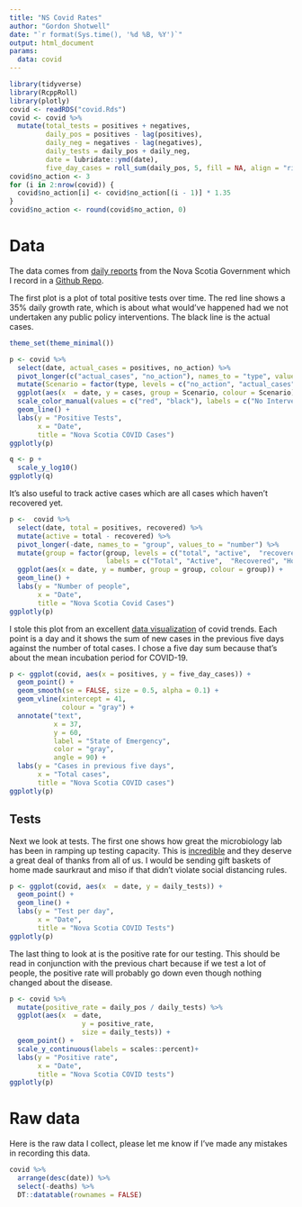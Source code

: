 ```yaml
---
title: "NS Covid Rates"
author: "Gordon Shotwell"
date: "`r format(Sys.time(), '%d %B, %Y')`"
output: html_document
params:
  data: covid
---
```


```r
library(tidyverse)
library(RcppRoll)
library(plotly)
covid <- readRDS("covid.Rds")
covid <- covid %>% 
  mutate(total_tests = positives + negatives,
         daily_pos = positives - lag(positives),
         daily_neg = negatives - lag(negatives),
         daily_tests = daily_pos + daily_neg,
         date = lubridate::ymd(date),
         five_day_cases = roll_sum(daily_pos, 5, fill = NA, align = "right"))
covid$no_action <- 3
for (i in 2:nrow(covid)) {
  covid$no_action[i] <- covid$no_action[(i - 1)] * 1.35
}
covid$no_action <- round(covid$no_action, 0)
```
# Data 

The data comes from [daily reports](https://novascotia.ca/coronavirus/#cases) from the Nova Scotia Government which I record in a [Github Repo](https://github.com/GShotwell/ns_covid).

The first plot is a plot of total positive tests over time. The red line shows a 35% daily growth rate, which is about what would've happened had we not undertaken any public policy interventions. The black line is the actual cases. 

```r
theme_set(theme_minimal())

p <- covid %>% 
  select(date, actual_cases = positives, no_action) %>% 
  pivot_longer(c("actual_cases", "no_action"), names_to = "type", values_to = "cases") %>% 
  mutate(Scenario = factor(type, levels = c("no_action", "actual_cases"))) %>% 
  ggplot(aes(x  = date, y = cases, group = Scenario, colour = Scenario)) +
  scale_color_manual(values = c("red", "black"), labels = c("No Intervention", "Actual Cases")) +
  geom_line() +
  labs(y = "Positive Tests",
       x = "Date",
       title = "Nova Scotia COVID Cases") 
ggplotly(p)

q <- p +
  scale_y_log10()
ggplotly(q)
```

It's also useful to track active cases which are all cases which haven't recovered yet.

```r
p <-  covid %>% 
  select(date, total = positives, recovered) %>% 
  mutate(active = total - recovered) %>% 
  pivot_longer(-date, names_to = "group", values_to = "number") %>% 
  mutate(group = factor(group, levels = c("total", "active",  "recovered", "in_hospital", "deaths"),
                        labels = c("Total", "Active",  "Recovered", "Hospital", "Deaths"))) %>% 
  ggplot(aes(x = date, y = number, group = group, colour = group)) +
  geom_line() +
  labs(y = "Number of people",
       x = "Date",
       title = "Nova Scotia Covid Cases")
ggplotly(p)
```




I stole this plot from an excellent [data visualization](https://aatishb.com/covidtrends/) of covid trends. Each point is a day and it shows the sum of new cases in the previous five days against the number of total cases. I chose a five day sum because that's about the mean incubation period for COVID-19.

```r
p <- ggplot(covid, aes(x = positives, y = five_day_cases)) +
  geom_point() +
  geom_smooth(se = FALSE, size = 0.5, alpha = 0.1) +
  geom_vline(xintercept = 41, 
             colour = "gray") +
  annotate("text", 
           x = 37, 
           y = 60, 
           label = "State of Emergency", 
           color = "gray",
           angle = 90) +
  labs(y = "Cases in previous five days",
       x = "Total cases",
       title = "Nova Scotia COVID cases")
ggplotly(p)
```

## Tests

Next we look at tests. The first one shows how great the microbiology lab has been in ramping up testing capacity. This is [incredible](https://www.cbc.ca/news/canada/nova-scotia/covid-19-microbiology-lab-testing-health-care-1.5515115) and they deserve a great deal of thanks from all of us. I would be sending gift baskets of home made saurkraut and miso if that didn't violate social distancing rules.

```r
p <- ggplot(covid, aes(x  = date, y = daily_tests)) +
  geom_point() +
  geom_line() +
  labs(y = "Test per day",
       x = "Date",
       title = "Nova Scotia COVID Tests") 
ggplotly(p)
```

The last thing to look at is the positive rate for our testing. This should be read in conjunction with the previous chart because if we test a lot of people, the positive rate will probably go down even though nothing changed about the disease.

```r
p <- covid %>% 
  mutate(positive_rate = daily_pos / daily_tests) %>% 
  ggplot(aes(x  = date, 
                  y = positive_rate,
                  size = daily_tests)) +
  geom_point() +
  scale_y_continuous(labels = scales::percent)+
  labs(y = "Positive rate",
       x = "Date",
       title = "Nova Scotia COVID tests") 
ggplotly(p)
```


# Raw data

Here is the raw data I collect, please let me know if I've made any mistakes in recording this data. 

```r
covid %>% 
  arrange(desc(date)) %>% 
  select(-deaths) %>% 
  DT::datatable(rownames = FALSE) 
```


